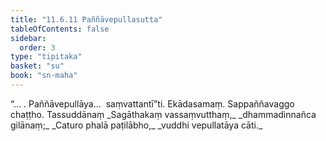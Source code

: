 ```yaml
---
title: "11.6.11 Paññāvepullasutta"
tableOfContents: false
sidebar:
  order: 3
type: "tipitaka"
basket: "su"
book: "sn-maha"
---
```



<DynamicBreadcrumb />

<Division number="1057" book="sn-maha" bookNo="14" page="360">

<Paragraph number="2131" book="sn-maha">
“… . Paññāvepullāya…  saṃvattantī”ti.

</Paragraph>
</Division>

<Paragraph number="2132" type="center" book="sn-maha">
Ekādasamaṃ.



</Paragraph>

<Paragraph number="2133" type="center" book="sn-maha">
Sappaññavaggo chaṭṭho.



</Paragraph>

<Paragraph number="2134" type="center" book="sn-maha">
Tassuddānaṃ


</Paragraph>

<Paragraph number="2135" type="verses" book="sn-maha">
_Sagāthakaṃ vassaṃvutthaṃ,_  
_dhammadinnañca gilānaṃ;_  
_Caturo phalā paṭilābho,_  
_vuddhi vepullatāya cāti._
</Paragraph>